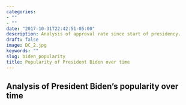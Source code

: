```yaml
---
categories:
- ""
- ""
date: "2017-10-31T22:42:51-05:00"
description: Analysis of approval rate since start of presidency. 
draft: false
image: DC_2.jpg
keywords: ""
slug: biden_popularity
title: Popularity of President Biden over time 
---
```


## Analysis of President Biden's popularity over time 